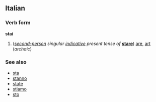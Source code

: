 ==Italian==
===Verb form===
'''stai'''

#(''[[second-person]] singular [[indicative]] present tense of'' '''[[stare#Italian|stare]]''') [[are]], [[art]] (''archaic'')

===See also===
*[[sta]]
*[[stanno]]
*[[state#Italian|state]]
*[[stiamo]]
*[[sto]]